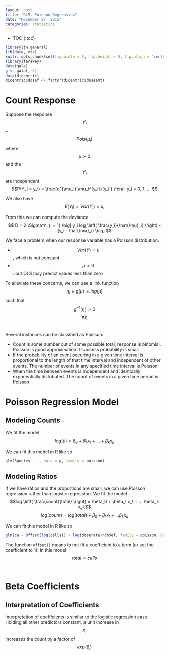 ```yaml
---
layout: post
title: "GLM: Poisson Regression"
date: "November 27, 2015"
categories: statistics
---
```


* TOC
{:toc}

```r
library(jn.general)
lib(data, viz)
knitr::opts_chunk$set(fig.width = 5, fig.height = 5, fig.align = 'center')
library(faraway)
data(gala)
g <- gala[,-2]
data(dicentric)
dicentric$dosef <- factor(dicentric$doseamt)
```

# Count Response
Suppose the response $$Y_i$$ ~ $$Pois(\mu_i)$$ where $$\mu > 0$$ and the $$Y_i$$ are independent
$$P(Y_i = y_i) = \frac{e^{\mu_i} \mu_i^{y_i}}{y_i!} \forall y_i = 0, 1, ... $$

We also have $$E(Y_i) = Var(Y_i) = \mu_i$$

From this we can compute the deviance
$$ D = 2 \Sigma^n_{i = 1} \big[ y_i log \left( \frac{y_i}{\hat{\mu}_i} \right)  - (y_i - \hat{\mu}_i) \big] $$

We face a problem when our response variable has a Poisson distribution. 

* $$Var(Y) = \mu$$, which is not constant
* $$\mu > 0$$: but OLS may predict values less than zero

To alleviate these concerns, we can use a link function $$\eta_i = g(\mu) = log(\mu)$$ such that $$g^{-1}(\eta) > 0$$ $$\forall \eta$$.

Several instances can be classified as Poisson:

* Count is some number out of some possible total, response is binomial. Poisson is good approximation if success probability is small
* If the probability of an event occuring in a given time interval is proportional to the length of that time interval and independent of other events. The number of events in any specified time interval is Poisson
* When the time between events is independent and identically exponentially distributed. The count of events in a given time period is Poisson

# Poisson Regression Model

## Modeling Counts
We fit the model
$$ log(\mu) = \beta_0 + \beta_1 x_1 + ... + \beta_k x_k$$

We can fit this model in R like so
```r
glm(Species ~ ., data = g, family = poisson)
```

## Modeling Ratios
If we have ratios and the proportions are small, we can use Poisson regression rather than logistic regression. We fit the model
$$log \left( \frac{count}{total} \right) = \beta_0 + \beta_1 x_1 + ... \beta_k x_k$$
$$ log(count) = log(total) + \beta_0 + \beta_1 x_1 + ... \beta_k x_k $$

We can fit this model in R like so
```r
glm(ca ~ offset(log(cells)) + log(doserate)*dosef, family = poisson, data = dicentric)
```
The function `offset()` means to not fit a coefficient to a term (or set the coefficient to 1). In this model $$total = cells$$.

# Beta Coefficients

## Interpretation of Coefficients
Interpretation of coefficients is similar to the logistic regression case. Holding all other predictors constant, a unit increase in $$x_i$$ increases the count by a factor of $$exp(\hat{\beta}_i)$$


